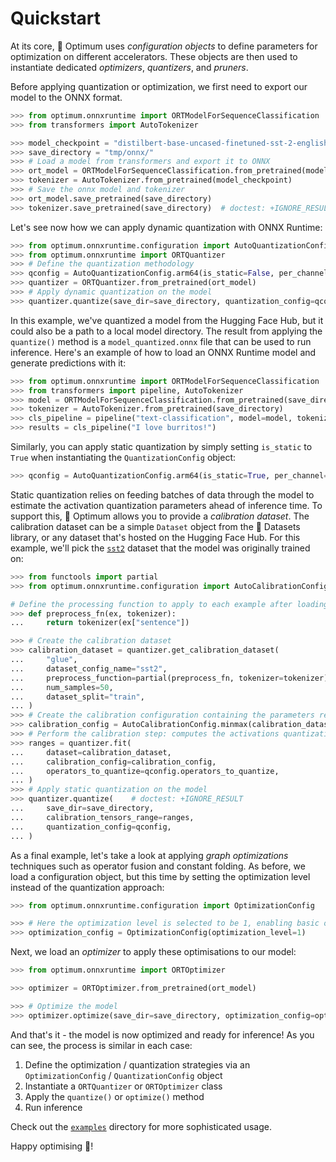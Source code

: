 <!--Copyright 2022 The HuggingFace Team. All rights reserved.

Licensed under the Apache License, Version 2.0 (the "License"); you may not use this file except in compliance with
the License. You may obtain a copy of the License at

http://www.apache.org/licenses/LICENSE-2.0

Unless required by applicable law or agreed to in writing, software distributed under the License is distributed on
an "AS IS" BASIS, WITHOUT WARRANTIES OR CONDITIONS OF ANY KIND, either express or implied. See the License for the
specific language governing permissions and limitations under the License.
-->

# Quickstart

At its core, 🤗 Optimum uses _configuration objects_ to define parameters for optimization on different accelerators. These objects are then used to instantiate dedicated _optimizers_, _quantizers_, and _pruners_.

Before applying quantization or optimization, we first need to export our model to the ONNX format.

```python
>>> from optimum.onnxruntime import ORTModelForSequenceClassification
>>> from transformers import AutoTokenizer

>>> model_checkpoint = "distilbert-base-uncased-finetuned-sst-2-english"
>>> save_directory = "tmp/onnx/"
>>> # Load a model from transformers and export it to ONNX
>>> ort_model = ORTModelForSequenceClassification.from_pretrained(model_checkpoint, from_transformers=True)
>>> tokenizer = AutoTokenizer.from_pretrained(model_checkpoint)
>>> # Save the onnx model and tokenizer
>>> ort_model.save_pretrained(save_directory)
>>> tokenizer.save_pretrained(save_directory)  # doctest: +IGNORE_RESULT
```

Let's see now how we can apply dynamic quantization with ONNX Runtime:

```python
>>> from optimum.onnxruntime.configuration import AutoQuantizationConfig
>>> from optimum.onnxruntime import ORTQuantizer
>>> # Define the quantization methodology
>>> qconfig = AutoQuantizationConfig.arm64(is_static=False, per_channel=False)
>>> quantizer = ORTQuantizer.from_pretrained(ort_model)
>>> # Apply dynamic quantization on the model
>>> quantizer.quantize(save_dir=save_directory, quantization_config=qconfig)  # doctest: +IGNORE_RESULT
```

In this example, we've quantized a model from the Hugging Face Hub, but it could also be a path to a local model directory. The result from applying the `quantize()` method is a `model_quantized.onnx` file that can be used to run inference. Here's an example of how to load an ONNX Runtime model and generate predictions with it:

```python
>>> from optimum.onnxruntime import ORTModelForSequenceClassification
>>> from transformers import pipeline, AutoTokenizer
>>> model = ORTModelForSequenceClassification.from_pretrained(save_directory, file_name="model_quantized.onnx")
>>> tokenizer = AutoTokenizer.from_pretrained(save_directory)
>>> cls_pipeline = pipeline("text-classification", model=model, tokenizer=tokenizer)
>>> results = cls_pipeline("I love burritos!")
```

Similarly, you can apply static quantization by simply setting `is_static` to `True` when instantiating the `QuantizationConfig` object:

```python
>>> qconfig = AutoQuantizationConfig.arm64(is_static=True, per_channel=False)
```

Static quantization relies on feeding batches of data through the model to estimate the activation quantization parameters ahead of inference time. To support this, 🤗 Optimum allows you to provide a _calibration dataset_. The calibration dataset can be a simple `Dataset` object from the 🤗 Datasets library, or any dataset that's hosted on the Hugging Face Hub. For this example, we'll pick the [`sst2`](https://huggingface.co/datasets/glue/viewer/sst2/test) dataset that the model was originally trained on:

```python
>>> from functools import partial
>>> from optimum.onnxruntime.configuration import AutoCalibrationConfig

# Define the processing function to apply to each example after loading the dataset
>>> def preprocess_fn(ex, tokenizer):
...     return tokenizer(ex["sentence"])

>>> # Create the calibration dataset
>>> calibration_dataset = quantizer.get_calibration_dataset(
...     "glue",
...     dataset_config_name="sst2",
...     preprocess_function=partial(preprocess_fn, tokenizer=tokenizer),
...     num_samples=50,
...     dataset_split="train",
... )
>>> # Create the calibration configuration containing the parameters related to calibration.
>>> calibration_config = AutoCalibrationConfig.minmax(calibration_dataset)
>>> # Perform the calibration step: computes the activations quantization ranges
>>> ranges = quantizer.fit(
...     dataset=calibration_dataset,
...     calibration_config=calibration_config,
...     operators_to_quantize=qconfig.operators_to_quantize,
... )
>>> # Apply static quantization on the model
>>> quantizer.quantize(    # doctest: +IGNORE_RESULT
...     save_dir=save_directory,
...     calibration_tensors_range=ranges,
...     quantization_config=qconfig,
... )
```

As a final example, let's take a look at applying _graph optimizations_ techniques such as operator fusion and constant folding. As before, we load a configuration object, but this time by setting the optimization level instead of the quantization approach:

```python
>>> from optimum.onnxruntime.configuration import OptimizationConfig

>>> # Here the optimization level is selected to be 1, enabling basic optimizations such as redundant node eliminations and constant folding. Higher optimization level will result in a hardware dependent optimized graph.
>>> optimization_config = OptimizationConfig(optimization_level=1)
```

Next, we load an _optimizer_ to apply these optimisations to our model:

```python
>>> from optimum.onnxruntime import ORTOptimizer

>>> optimizer = ORTOptimizer.from_pretrained(ort_model)

>>> # Optimize the model
>>> optimizer.optimize(save_dir=save_directory, optimization_config=optimization_config)  # doctest: +IGNORE_RESULT
```

And that's it - the model is now optimized and ready for inference! As you can see, the process is similar in each case:

1. Define the optimization / quantization strategies via an `OptimizationConfig` / `QuantizationConfig` object
2. Instantiate a `ORTQuantizer` or `ORTOptimizer` class
3. Apply the `quantize()` or `optimize()` method
4. Run inference

Check out the [`examples`](https://github.com/huggingface/optimum/tree/main/examples) directory for more sophisticated usage.

Happy optimising 🤗!
